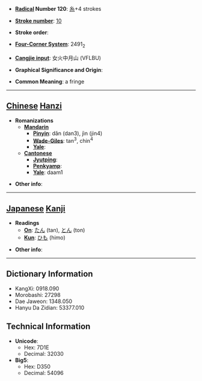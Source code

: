 * '''[[Wiktionary:Chinese radical index| Radical]] Number 120''': [[Wiktionary:Chinese radical index 糸|糸]]+4 strokes

* '''[[Wiktionary:Chinese total strokes index|Stroke number]]''': [[Wiktionary:Chinese total strokes index 10|10]]

* '''Stroke order''': 

* '''[[Wiktionary:Chinese four corner index|Four-Corner System]]''': 2491<sub>2</sub>

* '''[[Wiktionary:Chinese Cangjie index|Cangjie input]]''': 女火中月山 (VFLBU)

* '''Graphical Significance and Origin''': 

* '''Common Meaning''': a fringe

----

== [[Chinese]] [[Hanzi]] ==

* '''Romanizations'''
** '''[[Mandarin]]'''
*** '''[[Pinyin]]''': dǎn (dan3), jìn (jin4)
*** '''[[Wade-Giles]]''': tan<sup>3</sup>, chin<sup>4</sup>
*** '''[[Yale]]''': 
** '''[[Cantonese]]'''
*** '''[[Jyutping]]''':
*** '''[[Penkyamp]]''': 
*** '''[[Yale]]''': daam1

* '''Other info''': 

----

== [[Japanese]] [[Kanji]] ==

* '''Readings'''
** '''[[On]]''': [[たん]] (tan), [[とん]] (ton)
** '''[[Kun]]''': [[ひも]] (himo)

* '''Other info''':  

----

== Dictionary Information ==

* KangXi: 0918.090
* Morobashi: 27298
* Dae Jaweon: 1348.050
* Hanyu Da Zidian: 53377.010

== Technical Information ==

* '''Unicode''':
** Hex: 7D1E
** Decimal: 32030
* '''Big5''':
** Hex: D350
** Decimal: 54096